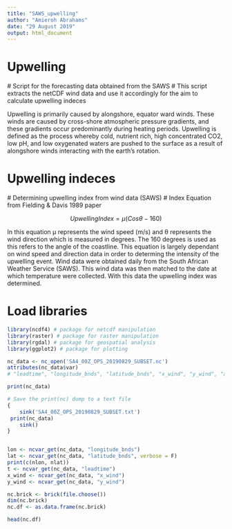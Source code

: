 ```yaml
---
title: "SAWS_upwelling"
author: "Amieroh Abrahams"
date: "29 August 2019"
output: html_document
---
```


# Upwelling
  # Script for the forecasting data obtained from the SAWS
  # This script extracts the netCDF wind data and use it accordingly for the aim to calculate upwelling indeces

Upwelling is primarily caused by alongshore, equator ward winds. These winds are caused by cross-shore atmospheric pressure gradients, and these gradients occur predominantly during heating periods. Upwelling is defined as the process whereby cold, nutrient rich, high concentrated CO2, low pH, and low oxygenated waters are pushed to the surface as a result of alongshore winds interacting with the earth’s rotation.

# Upwelling indeces
  # Determining upwelling index from wind data (SAWS)
  # Index Equation from Fielding & Davis 1989 paper

$$ UpwellingIndex = μ{(Cosθ − 160)}$$

In this equation μ represents the wind speed (m/s) and θ represents the wind direction which is measured in degrees. The 160 degrees is used as this refers to the angle of the coastline. This equation is largely dependant on wind speed and direction data in order to determing the intensity of the upwelling event. Wind data were obtained daily from the South African Weather Service (SAWS). This wind data was then matched to the date at which temperature were collected. With this data the upwelling index was determined.

# Load libraries

```r
library(ncdf4) # package for netcdf manipulation
library(raster) # package for raster manipulation
library(rgdal) # package for geospatial analysis
library(ggplot2) # package for plotting
```



```r
nc_data <- nc_open('SA4_00Z_OPS_20190829_SUBSET.nc')
attributes(nc_data$var)
# "leadtime", "longitude_bnds", "latitude_bnds", "x_wind", "y_wind", "air_pressure_at_sea_level"

print(nc_data)

# Save the print(nc) dump to a text file
{
    sink('SA4_00Z_OPS_20190829_SUBSET.txt')
 print(nc_data)
    sink()
}


lon <- ncvar_get(nc_data, "longitude_bnds")
lat <- ncvar_get(nc_data, "latitude_bnds", verbose = F)
print(c(nlon, nlat))
t <- ncvar_get(nc_data, "leadtime")
x_wind <- ncvar_get(nc_data, "x_wind")
y_wind <- ncvar_get(nc_data, "y_wind")

nc.brick <- brick(file.choose())
dim(nc.brick)
nc.df <- as.data.frame(nc.brick)

head(nc.df)
```






















